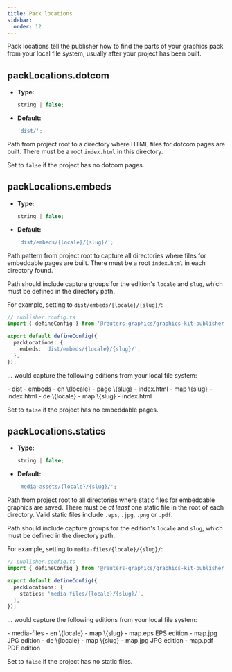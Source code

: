 ```yaml
---
title: Pack locations
sidebar:
  order: 12
---
```



Pack locations tell the publisher how to find the parts of your graphics pack from your local file system, usually after your project has been built.

## packLocations.dotcom

- **Type:**
  ```typescript
  string | false;
  ```
- **Default:**
  ```typescript
  'dist/';
  ```

Path from project root to a directory where HTML files for dotcom pages are built. There must be a root `index.html` in this directory.

Set to `false` if the project has no dotcom pages.

## packLocations.embeds

- **Type:**
  ```typescript
  string | false;
  ```
- **Default:**
  ```typescript
  'dist/embeds/{locale}/{slug}/';
  ```

Path pattern from project root to capture all directories where files for embeddable pages are built. There must be a root `index.html` in each directory found.

Path should include capture groups for the edition's `locale` and `slug`, which must be defined in the directory path.

For example, setting to `dist/embeds/{locale}/{slug}/`:

```typescript
// publisher.config.ts
import { defineConfig } from '@reuters-graphics/graphics-kit-publisher';

export default defineConfig({
  packLocations: {
    embeds: 'dist/embeds/{locale}/{slug}/',
  },
});
```

... would capture the following editions from your local file system:

<FileTree>
- dist
  - embeds
    - en \{locale}
      - page \{slug}
        - index.html 
      - map \{slug}
        - index.html
    - de \{locale}
      - map \{slug}
        - index.html
</FileTree>

Set to `false` if the project has no embeddable pages.

## packLocations.statics

- **Type:**
  ```typescript
  string | false;
  ```
- **Default:**
  ```typescript
  'media-assets/{locale}/{slug}/';
  ```

Path from project root to all directories where static files for embeddable graphics are saved. There must be _at least_ one static file in the root of each directory. Valid static files include `.eps`, `.jpg`, `.png` or `.pdf`.

Path should include capture groups for the edition's `locale` and `slug`, which must be defined in the directory path.

For example, setting to `media-files/{locale}/{slug}/`:

```typescript
// publisher.config.ts
import { defineConfig } from '@reuters-graphics/graphics-kit-publisher';

export default defineConfig({
  packLocations: {
    statics: 'media-files/{locale}/{slug}/',
  },
});
```

... would capture the following editions from your local file system:

<FileTree>
- media-files
  - en \{locale}
    - map \{slug}
      - map.eps EPS edition
      - map.jpg JPG edition
  - de \{locale}
    - map \{slug}
      - map.jpg JPG edition
      - map.pdf PDF edition
</FileTree>

Set to `false` if the project has no static files.
